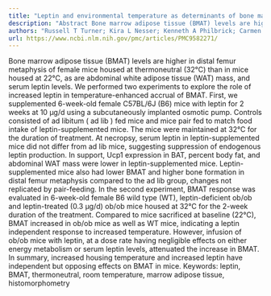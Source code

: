 ```yaml
---
title: "Leptin and environmental temperature as determinants of bone marrow adiposity in female mice"
description: "Abstract Bone marrow adipose tissue (BMAT) levels are higher in distal femur metaphysis of female mice housed at thermoneutral (32°C) than in mice housed at 22°C, as are abdominal white adipose tissue..."
authors: "Russell T Turner; Kira L Nesser; Kenneth A Philbrick; Carmen P Wong; Dawn A Olson; Adam J Branscum; Urszula T Iwaniec"
url: https://www.ncbi.nlm.nih.gov/pmc/articles/PMC9582271/
---
```


Bone marrow adipose tissue (BMAT) levels are higher in distal femur metaphysis of female mice housed at thermoneutral (32°C) than in mice housed at 22°C, as are abdominal white adipose tissue (WAT) mass, and serum leptin levels. We performed two experiments to explore the role of increased leptin in temperature-enhanced accrual of BMAT. First, we supplemented 6-week-old female C57BL/6J (B6) mice with leptin for 2 weeks at 10 µg/d using a subcutaneously implanted osmotic pump. Controls consisted of ad libitum ( ad lib ) fed mice and mice pair fed to match food intake of leptin-supplemented mice. The mice were maintained at 32°C for the duration of treatment. At necropsy, serum leptin in leptin-supplemented mice did not differ from ad lib mice, suggesting suppression of endogenous leptin production. In support, Ucp1 expression in BAT, percent body fat, and abdominal WAT mass were lower in leptin-supplemented mice. Leptin-supplemented mice also had lower BMAT and higher bone formation in distal femur metaphysis compared to the ad lib group, changes not replicated by pair-feeding. In the second experiment, BMAT response was evaluated in 6-week-old female B6 wild type (WT), leptin-deficient ob/ob and leptin-treated (0.3 μg/d) ob/ob mice housed at 32°C for the 2-week duration of the treatment. Compared to mice sacrificed at baseline (22°C), BMAT increased in ob/ob mice as well as WT mice, indicating a leptin independent response to increased temperature. However, infusion of ob/ob mice with leptin, at a dose rate having negligible effects on either energy metabolism or serum leptin levels, attenuated the increase in BMAT. In summary, increased housing temperature and increased leptin have independent but opposing effects on BMAT in mice. Keywords: leptin, BMAT, thermoneutral, room temperature, marrow adipose tissue, histomorphometry

